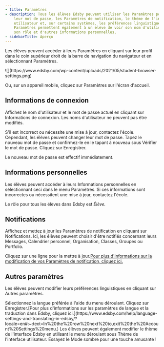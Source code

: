 ```yaml
---
- title: Paramètres
- description: Tous les élèves Edsby peuvent utiliser les Paramètres pour changer
    leur mot de passe, les Paramètres de notification, le thème de l'interface
    utilisateur et, sur certains systèmes, les préférences linguistiques. Les
    Paramètres permettent également à un élève de voir son nom d'utilisateur,
    son rôle et d'autres informations personnelles.
- sidebarTitle: Aperçu
---
```


Les élèves peuvent accéder à leurs Paramètres en cliquant sur leur profil dans le coin supérieur droit de la barre de navigation du navigateur et en sélectionnant Paramètres.

<Frame>
  ![](https://www.edsby.com/wp-content/uploads/2021/05/student-browser-settings.png)
</Frame>

Ou, sur un appareil mobile, cliquez sur Paramètres sur l'écran d'accueil.

<Frame />

## Informations de connexion

Affichez le nom d'utilisateur et le mot de passe actuel en cliquant sur Informations de connexion. Les noms d'utilisateur ne peuvent pas être modifiés.

<Frame />

S'il est incorrect ou nécessite une mise à jour, contactez l'école. Cependant, les élèves peuvent changer leur mot de passe. Tapez le nouveau mot de passe et confirmez-le en le tapant à nouveau sous Vérifier le mot de passe. Cliquez sur Enregistrer.

Le nouveau mot de passe est effectif immédiatement.

## Informations personnelles

Les élèves peuvent accéder à leurs Informations personnelles en sélectionnant ceci dans le menu Paramètres. Si ces informations sont incorrectes ou nécessitent une mise à jour, contactez l'école.

<Frame />

Le rôle pour tous les élèves dans Edsby est *Élève.*

## Notifications

Affichez et mettez à jour les Paramètres de notification en cliquant sur Notifications. Ici, les élèves peuvent choisir d'être notifiés concernant leurs Messages, Calendrier personnel, Organisation, Classes, Groupes ou Portfolio.

<Frame />

Cliquez sur une ligne pour la mettre à jour.[Pour plus d'informations sur la modification de vos Paramètres de notification, cliquez ici.](https://www.edsby.com/help/notifications-students-teachers/?locale=en)

## Autres paramètres

Les élèves peuvent modifier leurs préférences linguistiques en cliquant sur Autres paramètres.

<Frame />

<Steps>
  <Step>
    Sélectionnez la langue préférée à l'aide du menu déroulant. Cliquez sur Enregistrer.[Pour plus d'informations sur les paramètres de langue et la traduction dans Edsby, cliquez ici.](https://www.edsby.com/help/language-settings-and-translating-in-edsby/?locale=en#:~:text=In%20the%20row%20next%20to,exit%20the%20Account%20Settings%20menu.)
  </Step>

  <Step>
    Les élèves peuvent également modifier le thème de l'interface Edsby en utilisant le menu déroulant sous Thème de l'interface utilisateur. Essayez le Mode sombre pour une touche amusante !
  </Step>
</Steps>
